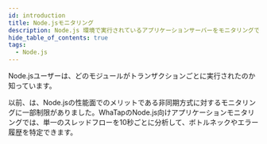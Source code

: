 ```yaml
---
id: introduction
title: Node.jsモニタリング
description: Node.js 環境で実行されているアプリケーションサーバーをモニタリングできます。
hide_table_of_contents: true
tags:
  - Node.js
---
```



Node.jsユーザーは、どのモジュールがトランザクションごとに実行されたのか知っています。

以前、は、Node.jsの性能面でのメリットである非同期方式に対するモニタリングに一部制限がありました。WhaTapのNode.js向けアプリケーションモニタリングでは、単一のスレッドフローを10秒ごとに分析して、ボトルネックやエラー履歴を特定できます。


<Apmcommonintro />
